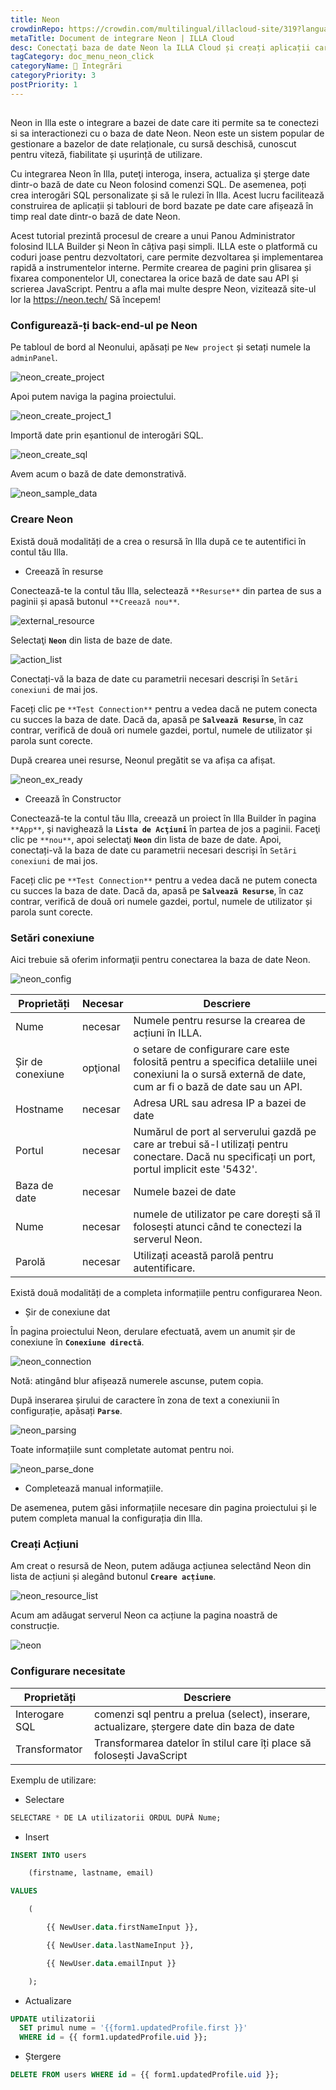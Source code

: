 ```yaml
---
title: Neon
crowdinRepo: https://crowdin.com/multilingual/illacloud-site/319?languages=ro&filter=basic&value=0
metaTitle: Document de integrare Neon | ILLA Cloud
desc: Conectați baza de date Neon la ILLA Cloud și creați aplicații care pot interoga, manipula și afișa date. Acest ghid vă va arăta cum.
tagCategory: doc_menu_neon_click
categoryName: 🔨 Integrări
categoryPriority: 3
postPriority: 1
---
```


## <h2 hidden>Ce este Neon?</h2>

Neon in Illa este o integrare a bazei de date care iti permite sa te conectezi si sa interactionezi cu o baza de date Neon. Neon este un sistem popular de gestionare a bazelor de date relaționale, cu sursă deschisă, cunoscut pentru viteză, fiabilitate și ușurință de utilizare.

Cu integrarea Neon în Illa, puteţi interoga, insera, actualiza şi şterge date dintr-o bază de date cu Neon folosind comenzi SQL. De asemenea, poți crea interogări SQL personalizate și să le rulezi în Illa. Acest lucru facilitează construirea de aplicații și tablouri de bord bazate pe date care afișează în timp real date dintr-o bază de date Neon.

Acest tutorial prezintă procesul de creare a unui Panou Administrator folosind ILLA Builder și Neon în câțiva pași simpli. ILLA este o platformă cu coduri joase pentru dezvoltatori, care permite dezvoltarea și implementarea rapidă a instrumentelor interne. Permite crearea de pagini prin glisarea și fixarea componentelor UI, conectarea la orice bază de date sau API și scrierea JavaScript. Pentru a afla mai multe despre Neon, vizitează site-ul lor la https://neon.tech/ Să începem!

### Configurează-ți back-end-ul pe Neon

Pe tabloul de bord al Neonului, apăsați pe `New project` și setați numele la `adminPanel`.

![neon_create_project](https://cdn.illacloud.com/official-website/img/docs/neon_create_project.png)

Apoi putem naviga la pagina proiectului.

![neon_create_project_1](https://cdn.illacloud.com/official-website/img/docs/neon_create_project_1.png)

Importă date prin eșantionul de interogări SQL.

![neon_create_sql](https://cdn.illacloud.com/official-website/img/docs/neon_create_sql.png)

Avem acum o bază de date demonstrativă.

![neon_sample_data](https://cdn.illacloud.com/official-website/img/docs/neon_sample_data.png)

### Creare Neon

Există două modalități de a crea o resursă în Illa după ce te autentifici în contul tău Illa. 

-   Creează în resurse

Conectează-te la contul tău Illa, selectează `**Resurse**` din partea de sus a paginii și apasă butonul `**Creează nou**`. 

![external_resource](https://cdn.illacloud.com/official-website/img/docs/external_resource.png)

Selectaţi **`Neon`** din lista de baze de date.

![action_list](https://cdn.illacloud.com/official-website/img/docs/action_list.png)

Conectați-vă la baza de date cu parametrii necesari descriși în `Setări conexiuni` de mai jos. 

Faceți clic pe `**Test Connection**` pentru a vedea dacă ne putem conecta cu succes la baza de date. Dacă da, apasă pe **`Salvează Resurse`**, în caz contrar, verifică de două ori numele gazdei, portul, numele de utilizator și parola sunt corecte.

După crearea unei resurse, Neonul pregătit se va afișa ca afișat.

![neon_ex_ready](https://cdn.illacloud.com/official-website/img/docs/neon_ex_ready.png)

-   Creează în Constructor

Conectează-te la contul tău Illa, creează un proiect în Illa Builder în pagina `**App**`, şi navighează la **`Lista de Acţiuni`** în partea de jos a paginii. Faceţi clic pe `**nou**`, apoi selectaţi **`Neon`** din lista de baze de date. Apoi, conectați-vă la baza de date cu parametrii necesari descriși în `Setări conexiuni` de mai jos.

Faceți clic pe `**Test Connection**` pentru a vedea dacă ne putem conecta cu succes la baza de date. Dacă da, apasă pe **`Salvează Resurse`**, în caz contrar, verifică de două ori numele gazdei, portul, numele de utilizator și parola sunt corecte.

### Setări conexiune

Aici trebuie să oferim informaţii pentru conectarea la baza de date Neon.

![neon_config](https://cdn.illacloud.com/official-website/img/docs/neon_config.png)

| Proprietăți      | Necesar  | Descriere                                                                                                                                               |
| ---------------- | -------- | ------------------------------------------------------------------------------------------------------------------------------------------------------- |
| Nume             | necesar  | Numele pentru resurse la crearea de acțiuni în ILLA.                                                                                                    |
| Șir de conexiune | opţional | o setare de configurare care este folosită pentru a specifica detaliile unei conexiuni la o sursă externă de date, cum ar fi o bază de date sau un API. |
| Hostname         | necesar  | Adresa URL sau adresa IP a bazei de date                                                                                                                |
| Portul           | necesar  | Numărul de port al serverului gazdă pe care ar trebui să-l utilizați pentru conectare. Dacă nu specificați un port, portul implicit este '5432'.        |
| Baza de date     | necesar  | Numele bazei de date                                                                                                                                    |
| Nume             | necesar  | numele de utilizator pe care dorești să îl folosești atunci când te conectezi la serverul Neon.                                                         |
| Parolă           | necesar  | Utilizați această parolă pentru autentificare.                                                                                                          |

Există două modalități de a completa informațiile pentru configurarea Neon.

-   Șir de conexiune dat

În pagina proiectului Neon, derulare efectuată, avem un anumit șir de conexiune în **`Conexiune directă`**.

![neon_connection](https://cdn.illacloud.com/official-website/img/docs/neon_connection.png)

Notă: atingând blur afișează numerele ascunse, putem copia.

După inserarea șirului de caractere în zona de text a conexiunii în configurație, apăsați **`Parse`**.

![neon_parsing](https://cdn.illacloud.com/official-website/img/docs/neon_parsing.png)

Toate informațiile sunt completate automat pentru noi.

![neon_parse_done](https://cdn.illacloud.com/official-website/img/docs/neon_parse_done.png)

-   Completează manual informațiile.

De asemenea, putem găsi informațiile necesare din pagina proiectului și le putem completa manual la configurația din Illa. 

### Creați Acțiuni

Am creat o resursă de Neon, putem adăuga acțiunea selectând Neon din lista de acțiuni și alegând butonul **`Creare acțiune`**.

![neon_resource_list](https://cdn.illacloud.com/official-website/img/docs/neon_resource_list.png)

 Acum am adăugat serverul Neon ca acțiune la pagina noastră de construcție.

![neon](https://cdn.illacloud.com/official-website/img/docs/neon.png)

### Configurare necesitate

| Proprietăți    | Descriere                                                                                   |
| -------------- | ------------------------------------------------------------------------------------------- |
| Interogare SQL | comenzi sql pentru a prelua (select), inserare, actualizare, ștergere date din baza de date |
| Transformator  | Transformarea datelor în stilul care îți place să folosești JavaScript                      |

Exemplu de utilizare:

-   Selectare

```sql
SELECTARE * DE LA utilizatorii ORDUL DUPĂ Nume;
```

-   Insert

```sql
INSERT INTO users

	(firstname, lastname, email)

VALUES

	(

		{{ NewUser.data.firstNameInput }},

		{{ NewUser.data.lastNameInput }},

		{{ NewUser.data.emailInput }}

	);
```

-   Actualizare

```sql
UPDATE utilizatorii
  SET primul nume = '{{form1.updatedProfile.first }}'
  WHERE id = {{ form1.updatedProfile.uid }};
```

-   Ștergere

```sql
DELETE FROM users WHERE id = {{ form1.updatedProfile.uid }};
```
